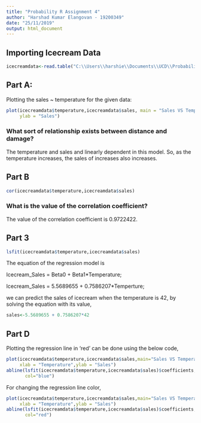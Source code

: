 ```yaml
---
title: "Probability R Assignment 4"
author: "Harshad Kumar Elangovan - 19200349"
date: "25/11/2019"
output: html_document
---
```


## Importing Icecream Data

```r
icecreamdata<-read.table("C:\\Users\\harshie\\Documents\\UCD\\Probability\\Lab4\\icecream.txt",header=TRUE)
```
## Part A:

Plotting the sales ~ temperature for the given data:
```r
plot(icecreamdata$temperature,icecreamdata$sales, main = "Sales VS Temperature",xlab = "Temperature", 
     ylab = "Sales")
```

### What sort of relationship exists between distance and damage?

The temperature and sales and linearly dependent in this model. So, as the temperature increases, the sales of increases also increases.


## Part B

```r
cor(icecreamdata$temperature,icecreamdata$sales)
```

### What is the value of the correlation coefficient?


The value of the correlation coefficient is 0.9722422.

## Part 3

```r
lsfit(icecreamdata$temperature,icecreamdata$sales)
```

The equation of the regression model is

Icecream_Sales = Beta0 + Beta1*Temperature;

Icecream_Sales = 5.5689655 + 0.7586207*Temperture;


we can predict the sales of icecream when the temperature is 42, by solving the equation with its value,

```r
sales<-5.5689655 + 0.7586207*42
```

## Part D

Plotting the regression line in 'red' can be done using the below code,

```r
plot(icecreamdata$temperature,icecreamdata$sales,main="Sales VS Temperature",
     xlab = "Temperature",ylab = "Sales")
abline(lsfit(icecreamdata$temperature,icecreamdata$sales)$coefficients,
       col="blue")
```

For changing the regression line color,

```r
plot(icecreamdata$temperature,icecreamdata$sales,main="Sales VS Temperature",
     xlab = "Temperature",ylab = "Sales")
abline(lsfit(icecreamdata$temperature,icecreamdata$sales)$coefficients,
       col="red")
```
